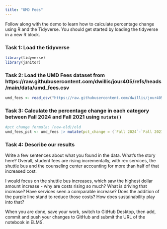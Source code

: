 ```yaml
---
title: "UMD Fees"
---
```


Follow along with the demo to learn how to calculate percentage change using R and the Tidyverse. You should get started by loading the tidyverse in a new R block.


### Task 1: Load the tidyverse
```r
library(tidyverse)
library(janitor)
```

### Task 2: Load the UMD Fees dataset from https://raw.githubusercontent.com/dwillis/jour405/refs/heads/main/data/umd_fees.csv

```r
umd_fees <- read_csv("https://raw.githubusercontent.com/dwillis/jour405/refs/heads/main/data/umd_fees.csv") |> clean_names()
```


### Task 3: Calculate the percentage change in each category between Fall 2024 and Fall 2021 using `mutate()`
```r
#pct change formula: (new-old)/old
umd_fees_pct <- umd_fees |> mutate(pct_change = (`Fall 2024`-`Fall 2021`)/`Fall 2021`*100)
```


### Task 4: Describe our results

Write a few sentences about what you found in the data. What's the story here?
Overall, student fees are rising incrementally, with rec services, the shuttle bus and the counseling center accounting for more than half of that increased cost.

I would focus on the shuttle bus increases, which saw the highest dollar amount increase - why are costs rising so much? What is driving that increase? Have services seen a comparable increase? Does the addition of the purple line stand to reduce those costs? How does sustainability play into that? 


When you are done, save your work, switch to GitHub Desktop, then add, commit and push your changes to GitHub and submit the URL of the notebook in ELMS.
